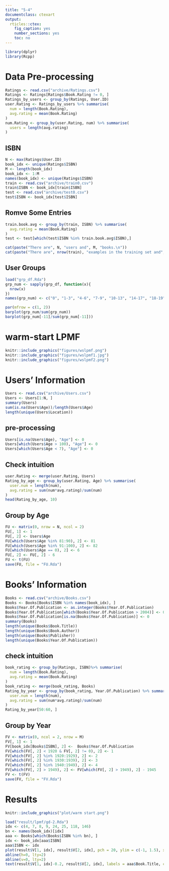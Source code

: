 ```yaml
---
title: "5-4"
documentclass: ctexart
output:
  rticles::ctex:
    fig_caption: yes
    number_sections: yes
    toc: no
---
```


```r
library(dplyr)
library(Rcpp)
```

# Data Pre-processing
```r
Ratings <- read.csv("archive/Ratings.csv")
Ratings <- Ratings[Ratings$Book.Rating != 0, ]
Ratings_by_users <- group_by(Ratings, User.ID)
user.Rating <- Ratings_by_users %>% summarise(
  num = length(Book.Rating),
  avg.rating = mean(Book.Rating)
)
num.Rating <- group_by(user.Rating, num) %>% summarise(
  users = length(avg.rating)
)
```
 
## ISBN
```r
N <- max(Ratings$User.ID)
book_idx <- unique(Ratings$ISBN)
M <- length(book_idx)
book_idx <- 1:M
names(book_idx) <- unique(Ratings$ISBN)
train <- read.csv("archive/train0.csv")
train$ISBN <- book_idx[train$ISBN]
test <- read.csv("archive/test0.csv")
test$ISBN <- book_idx[test$ISBN]
```

## Romve Some Entries
```r
train.book.avg <- group_by(train, ISBN) %>% summarise(
  avg.rating = mean(Book.Rating)
)
test <- test[which(test$ISBN %in% train.book.avg$ISBN),]
```

```r
cat(paste("There are", N, "users and", M, "books.\n"))
cat(paste("There are", nrow(train), "examples in the training set and", nrow(test), "examples in the test set."))
```

## User Groups
```r
load("grp_df.Rda")
grp_num <- sapply(grp_df, function(x){
  nrow(x)
})
names(grp_num) <- c("0", "1-3", "4-6", "7-9", "10-13", "14-17", "18-19", "20-23", "24-50", "51-100", ">100")
```

```r
par(mfrow = c(1, 2))
barplot(grp_num/sum(grp_num))
barplot(grp_num[-11]/sum(grp_num[-11]))
```

# warm-start LPMF
```r
knitr::include_graphics("figures/wslpmf.png")
knitr::include_graphics("figures/wslpmf1.jpg")
knitr::include_graphics("figures/wslpmf2.png")
```

# Users' Information
```r
Users <- read.csv("archive/Users.csv")
Users <- Users[1:N, ]
summary(Users)
sum(is.na(Users$Age))/length(Users$Age)
length(unique(Users$Location))
```

## pre-processing
```r
Users[is.na(Users$Age), "Age"] <- 0
Users[which(Users$Age > 100), "Age"] <- 0
Users[which(Users$Age < 7), "Age"] <- 0
```

## Check intuition
```r
user.Rating <- merge(user.Rating, Users)
Rating_by_age <- group_by(user.Rating, Age) %>% summarise(
  user.num = length(num),
  avg.rating = sum(num*avg.rating)/sum(num)
)
head(Rating_by_age, 10)
```

## Group by Age
```r
FU <- matrix(0, nrow = N, ncol = 2) 
FU[, 1] <- 1
FU[, 2] <- Users$Age
FU[which(Users$Age %in% 81:90), 2] <- 81
FU[which(Users$Age %in% 91:100), 2] <- 82
FU[which(Users$Age == 0), 2] <- 6
FU[, 2] <- FU[, 2] - 6
FU <- t(FU)
save(FU, file = "FU.Rda")
```

# Books' Information
```r
Books <- read.csv("archive/Books.csv")
Books <- Books[Books$ISBN %in% names(book_idx), ]
Books$Year.Of.Publication <- as.integer(Books$Year.Of.Publication)
Books$Year.Of.Publication[which(Books$Year.Of.Publication > 2004)] <- 0
Books$Year.Of.Publication[is.na(Books$Year.Of.Publication)] <- 0
summary(Books) 
length(unique(Books$Book.Title))
length(unique(Books$Book.Author))
length(unique(Books$Publisher))
length(unique(Books$Year.Of.Publication))
```

## check intuition
```r
book_rating <- group_by(Ratings, ISBN)%>% summarise(
  num = length(Book.Rating),
  avg.rating = mean(Book.Rating)
)
book_rating <- merge(book_rating, Books)
Rating_by_year <- group_by(book_rating, Year.Of.Publication) %>% summarise(
  user.num = length(num),
  avg.rating = sum(num*avg.rating)/sum(num)
)
Rating_by_year[50:60, ]
```

## Group by Year 
```r
FV <- matrix(0, ncol = 2, nrow = M)
FV[, 1] <- 1
FV[book_idx[Books$ISBN], 2] <-  Books$Year.Of.Publication
FV[which(FV[, 2] < 1920 & FV[, 2] != 0), 2] <- 1
FV[which(FV[, 2] %in% 1920:1929), 2] <- 2
FV[which(FV[, 2] %in% 1930:1939), 2] <- 3
FV[which(FV[, 2] %in% 1940:1949), 2] <- 4
FV[which(FV[, 2] > 1949), 2] <- FV[which(FV[, 2] > 1949), 2] - 1945
FV <- t(FV)
save(FV, file = "FV.Rda")
```

# Results
```r
knitr::include_graphics("plot/warm start.png")
```



```r
load("result/lpmf/gd-2.Rda")
idx <- c(4, 7, 8, 9, 24, 25, 118, 146)
bn <- names(book_idx)[idx]
aaa <- Books[which(Books$ISBN %in% bn), ]
idx <- book_idx[aaa$ISBN]
aaa$ISBN <- idx
plot(result$V[1, idx], result$V[2, idx], pch = 20, ylim = c(-1, 1.5), xlim = c(-1.5, 1.5), xlab = "trait1", ylab = "trait2")
abline(h=0, lty=2)
abline(v=0, lty=2)
text(result$V[1, idx]-0.2, result$V[2, idx], labels = aaa$Book.Title, cex = 0.5)
```

